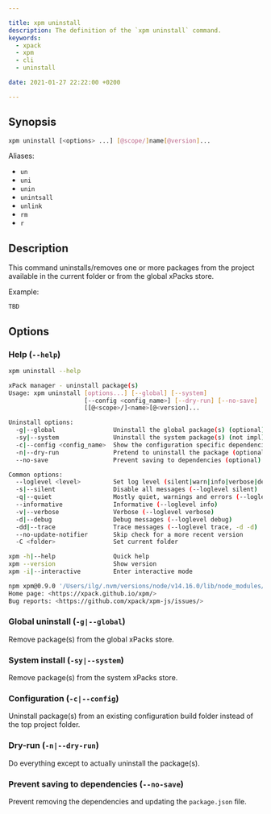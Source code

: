 ```yaml
---

title: xpm uninstall
description: The definition of the `xpm uninstall` command.
keywords:
  - xpack
  - xpm
  - cli
  - uninstall

date: 2021-01-27 22:22:00 +0200

---
```


## Synopsis

```sh
xpm uninstall [<options> ...] [@scope/]name[@version]...
```

Aliases:

- `un`
- `uni`
- `unin`
- `unintsall`
- `unlink`
- `rm`
- `r`

## Description

This command uninstalls/removes one or more packages from the project
available in the current folder or from the global xPacks store.

Example:

```console
TBD
```

## Options

### Help (`--help`)

```sh
xpm uninstall --help

xPack manager - uninstall package(s)
Usage: xpm uninstall [options...] [--global] [--system]
                     [--config <config_name>] [--dry-run] [--no-save]
                     [[@<scope>/]<name>[@<version]...

Uninstall options:
  -g|--global                Uninstall the global package(s) (optional)
  -sy|--system               Uninstall the system package(s) (not impl) (optional)
  -c|--config <config_name>  Show the configuration specific dependencies (optional)
  -n|--dry-run               Pretend to uninstall the package (optional)
  --no-save                  Prevent saving to dependencies (optional)

Common options:
  --loglevel <level>         Set log level (silent|warn|info|verbose|debug|trace)
  -s|--silent                Disable all messages (--loglevel silent)
  -q|--quiet                 Mostly quiet, warnings and errors (--loglevel warn)
  --informative              Informative (--loglevel info)
  -v|--verbose               Verbose (--loglevel verbose)
  -d|--debug                 Debug messages (--loglevel debug)
  -dd|--trace                Trace messages (--loglevel trace, -d -d)
  --no-update-notifier       Skip check for a more recent version
  -C <folder>                Set current folder

xpm -h|--help                Quick help
xpm --version                Show version
xpm -i|--interactive         Enter interactive mode

npm xpm@0.9.0 '/Users/ilg/.nvm/versions/node/v14.16.0/lib/node_modules/xpm'
Home page: <https://xpack.github.io/xpm/>
Bug reports: <https://github.com/xpack/xpm-js/issues/>
```

### Global uninstall (`-g|--global`)

Remove package(s) from the global xPacks store.

### System install (`-sy|--system`)

Remove package(s) from the system xPacks store.

### Configuration (`-c|--config`)

Uninstall package(s) from an existing configuration build folder
instead of the top project folder.

### Dry-run (`-n|--dry-run`)

Do everything except to actually uninstall the package(s).

### Prevent saving to dependencies (`--no-save`)

Prevent removing the dependencies and updating the `package.json` file.
